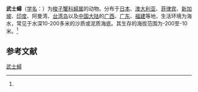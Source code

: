 {{Speciesbox
| name = 武士蟳
| status = 
| status_system = 
| image = Charybdis miles.jpg
| genus = Charybdis
| species = miles
| authority = (de Haan, 1835)<ref name='id11668'>{{cite web| url =http://www.bioinfo.cn/db05/BjdwSpecies.php?action=view&id=11668| title =武士蟳| work =《中国动物物种编目数据库》| publisher =中国科学院微生物研究所| author =中国科学院动物研究所| accessdate =2009-04-28| deadurl =yes| archiveurl =https://web.archive.org/web/20160305001418/http://www.bioinfo.cn/db05/BjdwSpecies.php?action=view&id=11668| archivedate =2016-03-05}}</ref>
}}

'''武士蟳'''（[[学名|学名]]：{{lang|la|''Charybdis miles''}}）为[[梭子蟹科|梭子蟹科]][[蟳属|蟳属]]的动物。分布于[[日本|日本]]、[[澳大利亚|澳大利亚]]、[[菲律宾|菲律宾]]、[[新加坡|新加坡]]、[[印度|印度]]、阿曼湾、[[台湾岛|台湾岛]]以及[[中国大陆|中国大陆]]的[[广西|广西]]、[[广东|广东]]、[[福建|福建]]等地，生活环境为海水，常见于水深10-200多米的沙质或泥质海底。其生存的海拔范围为-200至-10米。<ref name='id11668'/>

== 参考文献 ==
{{reflist}}

{{Wikispecies|Charybdis miles}}
{{Taxonbar|from=Q11123937}}

[[Category:蟳属|武士蟳]]


{{螃蟹小作品}}